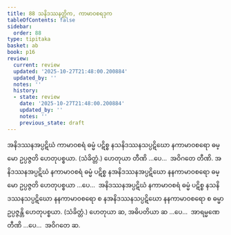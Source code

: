 ```yaml
---
title: 88 သနိဒဿနတ္တိက, ကာမာဝစရဒုက
tableOfContents: false
sidebar:
  order: 88
type: tipitaka
basket: ab
book: p16
review:
  current: review
  updated: '2025-10-27T21:48:00.200884'
  updated_by: ''
  notes: ''
  history:
  - state: review
    date: '2025-10-27T21:48:00.200884'
    updated_by: ''
    notes: ''
    previous_state: draft
---
```



<ReviewStatus review={frontmatter.review} showDetails={true} />

<HypothesisAnnotation frontmatter={frontmatter} />

<DynamicBreadcrumb />

<Division number="139" book="p16" e="ch" v="40" p="286">

<Paragraph number="332" book="p16">
အနိဒဿနအပ္ပဋိဃံ ကာမာဝစရံ ဓမ္မံ ပဋိစ္စ နသနိဒဿနသပ္ပဋိဃော နကာမာဝစရော ဓမ္မော ဥပ္ပဇ္ဇတိ ဟေတုပစ္စယာ. (သံခိတ္တံ.) ဟေတုယာ တီဏိ …ပေ…  အဝိဂတေ တီဏိ.
</Paragraph>

<Paragraph number="333" book="p16">
အနိဒဿနအပ္ပဋိဃံ နကာမာဝစရံ ဓမ္မံ ပဋိစ္စ နအနိဒဿနအပ္ပဋိဃော နနကာမာဝစရော ဓမ္မော ဥပ္ပဇ္ဇတိ ဟေတုပစ္စယာ …ပေ…  အနိဒဿနအပ္ပဋိဃံ နကာမာဝစရံ ဓမ္မံ ပဋိစ္စ နသနိဒဿနသပ္ပဋိဃော နနကာမာဝစရော စ နအနိဒဿနသပ္ပဋိဃော နနကာမာဝစရော စ ဓမ္မာ ဥပ္ပဇ္ဇန္တိ ဟေတုပစ္စယာ. (သံခိတ္တံ.) ဟေတုယာ ဆ, အဓိပတိယာ ဆ …ပေ…  အာရမ္မဏေ တီဏိ …ပေ…  အဝိဂတေ ဆ.
</Paragraph>
</Division>